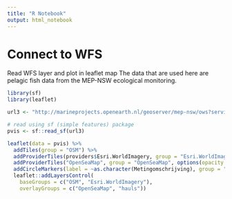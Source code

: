 ```yaml
---
title: "R Notebook"
output: html_notebook
---
```


# Connect to WFS

Read WFS layer and plot in leaflet map
The data that are used here are pelagic fish data from the MEP-NSW ecological monitoring. 
```r
library(sf)
library(leaflet)
```



```r

url3 <- "http://marineprojects.openearth.nl/geoserver/mep-nsw/ows?service=WFS&version=1.0.0&request=GetFeature&typeName=mep-nsw:mep-nsw_pvis&maxFeatures=50&outputFormat=application%2Fjson"

# read using sf (simple features) package
pvis <- sf::read_sf(url3)

leaflet(data = pvis) %>%
  addTiles(group = "OSM") %>%
  addProviderTiles(providers$Esri.WorldImagery, group = "Esri.WorldImagery") %>%
  addProviderTiles("OpenSeaMap", group = "OpenSeaMap", options(opacity = 0.4)) %>%
  addCircleMarkers(label = ~as.character(Metingomschrijving), group = "hauls") %>%
  leaflet::addLayersControl(
    baseGroups = c("OSM", "Esri.WorldImagery"), 
    overlayGroups = c("OpenSeaMap", "hauls")) 

```